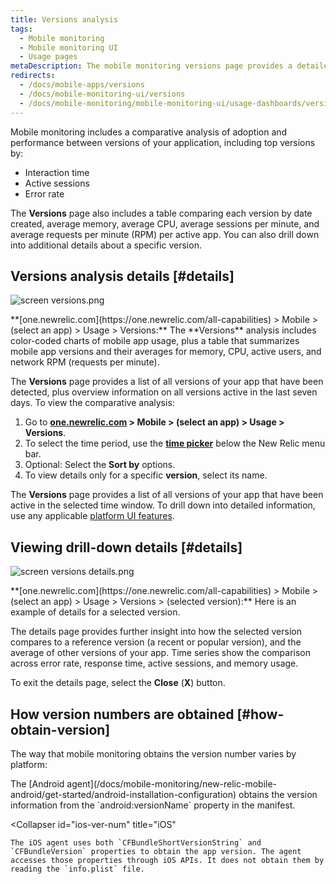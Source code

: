 ```yaml
---
title: Versions analysis
tags:
  - Mobile monitoring
  - Mobile monitoring UI
  - Usage pages
metaDescription: The mobile monitoring versions page provides a detailed 7-day comparative analysis between versions of your mobile app.
redirects:
  - /docs/mobile-apps/versions
  - /docs/mobile-monitoring-ui/versions
  - /docs/mobile-monitoring/mobile-monitoring-ui/usage-dashboards/versions-analysis
---
```




Mobile monitoring includes a comparative analysis of adoption and performance between versions of your application, including top versions by:

* Interaction time
* Active sessions
* Error rate

The **Versions** page also includes a table comparing each version by date created, average memory, average CPU, average sessions per minute, and average requests per minute (RPM) per active app. You can also drill down into additional details about a specific version.

## Versions analysis details [#details]

<img
  title="screen versions.png"
  alt="screen versions.png"
  src={mobileVersionsOverview}
/>

<figcaption>
  **[one.newrelic.com](https://one.newrelic.com/all-capabilities) > Mobile > (select an app) > Usage > Versions:** The **Versions** analysis includes color-coded charts of mobile app usage, plus a table that summarizes mobile app versions and their averages for memory, CPU, active users, and network RPM (requests per minute).
</figcaption>

The **Versions** page provides a list of all versions of your app that have been detected, plus overview information on all versions active in the last seven days. To view the comparative analysis:

1. Go to **[one.newrelic.com](https://one.newrelic.com/all-capabilities) > Mobile > (select an app) > Usage > Versions**.
2. To select the time period, use the [**time picker**](/docs/site/timepicker-setting-time-periods-to-view-data) below the New Relic menu bar.
3. Optional: Select the **Sort by** options.
4. To view details only for a specific **version**, select its name.

The **Versions** page provides a list of all versions of your app that have been active in the selected time window. To drill down into detailed information, use any applicable [platform UI features](/docs/new-relic-solutions/new-relic-one/introduction-new-relic-platform).

## Viewing drill-down details [#details]

<img
  title="screen versions details.png"
  alt="screen versions details.png"
  src={mobileVersionDetails}
/>

<figcaption>
  **[one.newrelic.com](https://one.newrelic.com/all-capabilities) > Mobile > (select an app) > Usage > Versions > (selected version):** Here is an example of details for a selected version.
</figcaption>

The details page provides further insight into how the selected version compares to a reference version (a recent or popular version), and the average of other versions of your app. Time series show the comparison across error rate, response time, active sessions, and memory usage.

To exit the details page, select the **Close** (**X**) button.

## How version numbers are obtained [#how-obtain-version]

The way that mobile monitoring obtains the version number varies by platform:

<CollapserGroup>
  <Collapser
    id="android-ver-num"
    title="Android"
  >
    The [Android agent](/docs/mobile-monitoring/new-relic-mobile-android/get-started/android-installation-configuration) obtains the version information from the `android:versionName` property in the manifest.
  </Collapser>

  <Collapser
    id="ios-ver-num"
    title="iOS"
  >
    The iOS agent uses both `CFBundleShortVersionString` and `CFBundleVersion` properties to obtain the app version. The agent accesses those properties through iOS APIs. It does not obtain them by reading the `info.plist` file.
  </Collapser>
</CollapserGroup>
